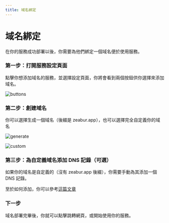 ```yaml
---
title: 域名綁定
---
```



<Head>
  <meta name="zeabur:image:title" content="域名綁定" />
  <meta name="zeabur:image:subtitle" content="為你的服務選擇一個域名" />
  <meta name="twitter:image" content="https://opengraph-dev.zeabur.app/api/og?title=域名綁定&desc=為你的服務選擇一個域名" />
  <meta name="og:image" content="https://opengraph-dev.zeabur.app/api/og?title=域名綁定&desc=為你的服務選擇一個域名" />
</Head>

# 域名綁定

在你的服務成功部署以後，你需要為他們綁定一個域名便於使用服務。

### 第一步：打開服務設定頁面

點擊你想添加域名的服務，並選擇設定頁面，你將會看到兩個按鈕供你選擇來添加域名。

![buttons](/deploy/domain/buttons.png)

### 第二步：創建域名

你可以選擇生成一個域名（後綴是 zeabur.app），也可以選擇完全自定義你的域名

![generate](/deploy/domain/generate.png)

![custom](/deploy/domain/custom.png)

### 第三步：為自定義域名添加 DNS 記錄（可選）

如果你的域名是自定義的（沒有 zeabur.app 後綴），你需要手動為其添加一個 DNS 記錄。

至於如何添加，你可以參考[這篇文章](https://www.itprotoday.com/compute-engines/how-do-i-add-record-dns)

### 下一步

域名部署完畢後，你就可以點擊跳轉網頁，或開始使用你的服務。
